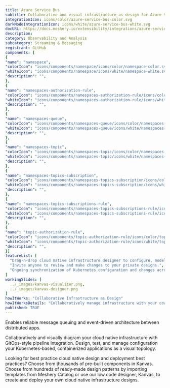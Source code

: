 ```yaml
---
title: Azure Service Bus
subtitle: Collaborative and visual infrastructure as design for Azure Service Bus
integrationIcon: icons/color/azure-service-bus-color.svg
darkModeIntegrationIcon: icons/white/azure-service-bus-white.svg
docURL: https://docs.meshery.io/extensibility/integrations/azure-service-bus
description: 
category: Observability and Analysis
subcategory: Streaming & Messaging
registrant: GitHub
components: [
{
"name": "namespace",
"colorIcon": "icons/components/namespace/icons/color/namespace-color.svg",
"whiteIcon": "icons/components/namespace/icons/white/namespace-white.svg",
"description": "",
},
{
"name": "namespaces-authorization-rule",
"colorIcon": "icons/components/namespaces-authorization-rule/icons/color/namespaces-authorization-rule-color.svg",
"whiteIcon": "icons/components/namespaces-authorization-rule/icons/white/namespaces-authorization-rule-white.svg",
"description": "",
},
{
"name": "namespaces-queue",
"colorIcon": "icons/components/namespaces-queue/icons/color/namespaces-queue-color.svg",
"whiteIcon": "icons/components/namespaces-queue/icons/white/namespaces-queue-white.svg",
"description": "",
},
{
"name": "namespaces-topic",
"colorIcon": "icons/components/namespaces-topic/icons/color/namespaces-topic-color.svg",
"whiteIcon": "icons/components/namespaces-topic/icons/white/namespaces-topic-white.svg",
"description": "",
},
{
"name": "namespaces-topics-subscription",
"colorIcon": "icons/components/namespaces-topics-subscription/icons/color/namespaces-topics-subscription-color.svg",
"whiteIcon": "icons/components/namespaces-topics-subscription/icons/white/namespaces-topics-subscription-white.svg",
"description": "",
},
{
"name": "namespaces-topics-subscriptions-rule",
"colorIcon": "icons/components/namespaces-topics-subscriptions-rule/icons/color/namespaces-topics-subscriptions-rule-color.svg",
"whiteIcon": "icons/components/namespaces-topics-subscriptions-rule/icons/white/namespaces-topics-subscriptions-rule-white.svg",
"description": "",
},
{
"name": "topic-authorization-rule",
"colorIcon": "icons/components/topic-authorization-rule/icons/color/topic-authorization-rule-color.svg",
"whiteIcon": "icons/components/topic-authorization-rule/icons/white/topic-authorization-rule-white.svg",
"description": "",
}]
featureList: [
  "Drag-n-drop cloud native infrastructure designer to configure, model, and deploy your workloads.",
  "Invite anyone to review and make changes to your private designs.",
  "Ongoing synchronization of Kubernetes configuration and changes across any number of clusters."
]
workingSlides: [
  ../_images/kanvas-visualizer.png,
  ../_images/kanvas-designer.png
]
howItWorks: "Collaborative Infrastructure as Design"
howItWorksDetails: "Collaboratively manage infrastructure with your coworkers synchronously sharing the same designs."
published: TRUE
---
```

<p>
Enables reliable message queuing and event-driven architecture between distributed apps.
</p>
<p>
    Collaboratively and visually diagram your cloud native infrastructure with GitOps-style pipeline integration. Design, test, and manage configuration your Kubernetes-based, containerized applications as a visual topology.
</p>
<p>
    Looking for best practice cloud native design and deployment best practices? Choose from thousands of pre-built components in Kanvas. Choose from hundreds of ready-made design patterns by importing templates from Meshery Catalog or use our low code designer, Kanvas, to create and deploy your own cloud native infrastructure designs.
</p>
